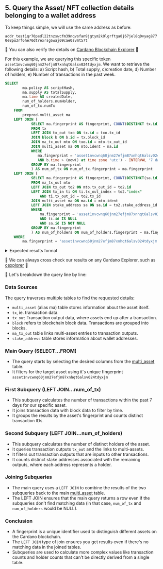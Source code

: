
## 5. Query the Asset/ NFT collection details belonging to a wallet address

To keep things simple, we will use the same address as before: 

`addr_test1qr70pedl22tnzswcfm39nqvsfan9jgtym2k0lgrftga8j67jel8q0vyag8770e8pu3rf6he70dtrexrsg6waj09cae0svmt57t`

🔎 You can also verify the details on [Cardano Blockchain Explorer](https://preprod.beta.explorer.cardano.org/en/address/addr_test1qr70pedl22tnzswcfm39nqvsfan9jgtym2k0lgrftga8j67jel8q0vyag8770e8pu3rf6he70dtrexrsg6waj09cae0svmt57t) 🎯

For this example, we are querying this specific token `asset1nvcwnq60jnm27efjm87xnhqt6alsv024tdyxjm`. We want to retrieve the following details: a) Script hash, b) Total supply, c)creation date, d) Number of holders, e) Number of transactions in the past week.

```sql
SELECT
		ma.policy AS scriptHash,
		ma.supply AS totalSupply,
		ma.time AS createdDate,
		num_of_holders.numHolder,
		num_of_tx.numTx
	FROM
		preprod.multi_asset ma
	LEFT JOIN (
			SELECT ma.fingerprint AS fingerprint, COUNT(DISTINCT tx.id) AS numTx
			FROM tx
			LEFT JOIN tx_out txo ON tx.id = txo.tx_id 
			JOIN block b ON b.id = tx.block_id 
			JOIN ma_tx_out mto ON txo.id = mto.tx_out_id
			JOIN multi_asset ma ON mto.ident = ma.id
			WHERE
			   ma.fingerprint = 'asset1nvcwnq60jnm27efjm87xnhqt6alsv024tdyxjm'
			   AND b.time > (now() at time zone 'utc') - INTERVAL '7 days'
			GROUP BY ma.fingerprint
			) AS num_of_tx ON num_of_tx.fingerprint = ma.fingerprint
	LEFT JOIN (
			SELECT ma.fingerprint AS fingerprint, COUNT(DISTINCT(sa.id)) AS numHolder
			FROM ma_tx_out mto
			LEFT JOIN tx_out to2 ON mto.tx_out_id = to2.id
			LEFT JOIN tx_in ti ON ti.tx_out_index = to2."index"
				AND ti.tx_out_id = to2.tx_id
			JOIN multi_asset ma ON ma.id = mto.ident
			LEFT JOIN stake_address sa ON sa.id = to2.stake_address_id
			WHERE
				ma.fingerprint = 'asset1nvcwnq60jnm27efjm87xnhqt6alsv024tdyxjm'
				AND ti.id IS NULL
				AND sa.id IS NOT NULL
			GROUP BY ma.fingerprint
			) AS num_of_holders ON num_of_holders.fingerprint = ma.fingerprint
	WHERE
		ma.fingerprint = 'asset1nvcwnq60jnm27efjm87xnhqt6alsv024tdyxjm'
```

<details>
<summary>
Expected results format
</summary>

```sql

     scripthash                                          |      totalsupply       |        createddate |datum_hash | numtx
---------------------------------------------------------+------------------------+--------------------+-----------+------- 
698a6ea0ca99f315034072af31eaac6ec11fe8558d3f48e9775aab9d | 45,000,000,000,000,000 | 2022-12-12 18:28:01|  1,046    |  33           
    
(1 rows)
```

</details>

🔎 We can always cross check our results on any Cardano Explorer, such as [cexplorer](https://preprod.cexplorer.io/policy/698a6ea0ca99f315034072af31eaac6ec11fe8558d3f48e9775aab9d#data) 🎯

🧐 Let's breakdown the query line by line:

<Steps>

### Data Sources

The query traverses multiple tables to find the requested details:

- `multi_asset` (alias ma) table stores information about the asset itself.
- `tx`, ie. transaction data.
- `tx_out` Transaction output data, where assets end up after a transaction.
- `block` refers to blockchain block data. Transactions are grouped into blocks.
- `ma_tx_out` table links multi-asset entries to transaction outputs.
- `stake_address` table stores information about wallet addresses.

### Main Query (SELECT...FROM)

- The query starts by selecting the desired columns from the [multi_asset](https://github.com/cardano-foundation/cf-ledger-sync/blob/main/docs/pages/schema.md#multi_asset) table.
- It filters for the target asset using it's unique fingerprint `asset1nvcwnq60jnm27efjm87xnhqt6alsv024tdyxjm`

### First Subquery (LEFT JOIN...num_of_tx)

- This subquery calculates the number of transactions within the past 7 days for our specific asset.
- It joins transaction data with block data to filter by time.
- It groups the results by the asset's fingerprint and counts distinct transaction IDs.

### Second Subquery (LEFT JOIN...num_of_holders)

- This subquery calculates the number of distinct holders of the asset.
- It queries transaction outputs `tx_out` and the links to multi-assets.
- It filters out transaction outputs that are inputs to other transactions.
- It counts distinct stake addresses associated with the remaining outputs, where each address represents a holder.

### Joining Subqueries

- The main query uses a `LEFT JOIN` to combine the results of the two subqueries back to the main [multi_asset](https://github.com/cardano-foundation/cf-ledger-sync/blob/main/docs/pages/schema.md#multi_asset) table.
- The LEFT JOIN ensures that the main query returns a row even if the subqueries don't find matching data (in that case, `num_of_tx` and `num_of_holders` would be NULL).

### Conclusion

- A fingerprint is a unique identifier used to distinguish different assets on the Cardano blockchain.
- The `LEFT JOIN` type of join ensures you get results even if there's no matching data in the joined tables.
- Subqueries are used to calculate more complex values like transaction counts and holder counts that can't be directly derived from a single table.

</Steps>
